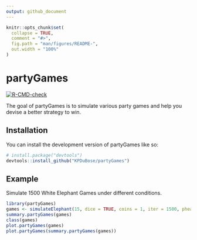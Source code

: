 ```yaml
---
output: github_document
---
```


<!-- README.md is generated from README.Rmd. Please edit that file -->

```r
knitr::opts_chunk$set(
  collapse = TRUE,
  comment = "#>",
  fig.path = "man/figures/README-",
  out.width = "100%"
)
```

# partyGames

<!-- badges: start -->
[![R-CMD-check](https://github.com/UofUEpiBio/partyGames/workflows/R-CMD-check/badge.svg)](https://github.com/UofUEpiBio/partyGames/actions)
<!-- badges: end -->

The goal of partyGames is to simulate various party games and help you devise a better strategy to win.

## Installation

You can install the development version of partyGames like so:

``` r
# install.package("devtools")
devtools::install_github("KPDuBose/partyGames")
```

## Example

Simulate 1500 White Elephant Games under different conditions.

```r
library(partyGames)
games <- simulateElephant(15, dice = TRUE, coins = 1, iter = 1500, pheads = 0.5, sides = 6, numDice = 1)
summary.partyGames(games)
class(games)
plot.partyGames(games)
plot.partyGames(summary.partyGames(games))
```

